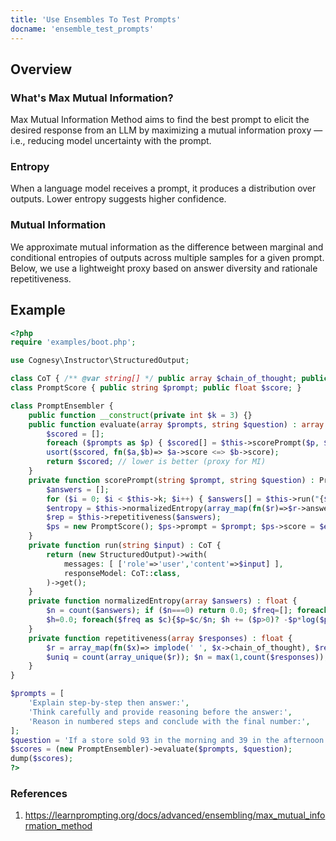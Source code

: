 ```yaml
---
title: 'Use Ensembles To Test Prompts'
docname: 'ensemble_test_prompts'
---
```


## Overview

### What's Max Mutual Information?
Max Mutual Information Method aims to find the best prompt to elicit the desired response from an LLM by maximizing a mutual information proxy — i.e., reducing model uncertainty with the prompt.

### Entropy
When a language model receives a prompt, it produces a distribution over outputs. Lower entropy suggests higher confidence.

### Mutual Information
We approximate mutual information as the difference between marginal and conditional entropies of outputs across multiple samples for a given prompt. Below, we use a lightweight proxy based on answer diversity and rationale repetitiveness.

## Example

```php
<?php
require 'examples/boot.php';

use Cognesy\Instructor\StructuredOutput;

class CoT { /** @var string[] */ public array $chain_of_thought; public int $answer; }
class PromptScore { public string $prompt; public float $score; }

class PromptEnsembler {
    public function __construct(private int $k = 3) {}
    public function evaluate(array $prompts, string $question) : array {
        $scored = [];
        foreach ($prompts as $p) { $scored[] = $this->scorePrompt($p, $question); }
        usort($scored, fn($a,$b)=> $a->score <=> $b->score);
        return $scored; // lower is better (proxy for MI)
    }
    private function scorePrompt(string $prompt, string $question) : PromptScore {
        $answers = [];
        for ($i = 0; $i < $this->k; $i++) { $answers[] = $this->run("{$prompt}\n\n{$question}"); }
        $entropy = $this->normalizedEntropy(array_map(fn($r)=>$r->answer, $answers));
        $rep = $this->repetitiveness($answers);
        $ps = new PromptScore(); $ps->prompt = $prompt; $ps->score = $entropy - $rep; return $ps;
    }
    private function run(string $input) : CoT {
        return (new StructuredOutput)->with(
            messages: [ ['role'=>'user','content'=>$input] ],
            responseModel: CoT::class,
        )->get();
    }
    private function normalizedEntropy(array $answers) : float {
        $n = count($answers); if ($n===0) return 0.0; $freq=[]; foreach($answers as $a){$freq[$a]=($freq[$a]??0)+1;}
        $h=0.0; foreach($freq as $c){$p=$c/$n; $h += ($p>0)? -$p*log($p):0.0;} $max=log(max(1,count($freq))); return $max>0? $h/$max:0.0;
    }
    private function repetitiveness(array $responses) : float {
        $r = array_map(fn($x)=> implode(' ', $x->chain_of_thought), $responses);
        $uniq = count(array_unique($r)); $n = max(1,count($responses)); return 1.0 - ($uniq/$n);
    }
}

$prompts = [
    'Explain step-by-step then answer:',
    'Think carefully and provide reasoning before the answer:',
    'Reason in numbered steps and conclude with the final number:',
];
$question = 'If a store sold 93 in the morning and 39 in the afternoon from 200 baked, and 6 were returned, how many remain?';
$scores = (new PromptEnsembler)->evaluate($prompts, $question);
dump($scores);
?>
```

### References

1) https://learnprompting.org/docs/advanced/ensembling/max_mutual_information_method

